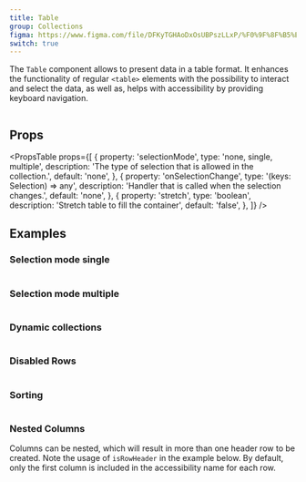 ```yaml
---
title: Table
group: Collections
figma: https://www.figma.com/file/DFKyTGHAoDxOsUBPszLLxP/%F0%9F%8F%B5%EF%B8%8FMarigold?node-id=2387%3A1928
switch: true
---
```


The `Table` component allows to present data in a table format. It enhances the functionality of regular `<table>` elements with the possibility to interact and select the data, as well as, helps with accessibility by providing keyboard navigation.

```tsx preview file=components/Table/table-basic.demo.tsx

```

## Props

<PropsTable
  props={[
    {
      property: 'selectionMode',
      type: 'none, single, multiple',
      description: 'The type of selection that is allowed in the collection.',
      default: 'none',
    },
    {
      property: 'onSelectionChange',
      type: '(keys: Selection) => any',
      description: 'Handler that is called when the selection changes.',
      default: 'none',
    },
    {
      property: 'stretch',
      type: 'boolean',
      description: 'Stretch table to fill the container',
      default: 'false',
    },
  ]}
/>

## Examples

### Selection mode single

```tsx preview file=components/Table/table-single-mode.demo.tsx

```

### Selection mode multiple

```tsx preview file=components/Table/table-multi-mode.demo.tsx

```

### Dynamic collections

```tsx preview file=components/Table/table-dynamic.demo.tsx

```

### Disabled Rows

```tsx preview file=components/Table/table-disabled.demo.tsx

```

### Sorting

```tsx preview file=components/Table/table-sorting.demo.tsx

```

### Nested Columns

Columns can be nested, which will result in more than one header row to be created. Note the usage of `isRowHeader` in the example below. By default, only the first column is included in the accessibility name for each row.

```tsx preview file=components/Table/table-nested.demo.tsx

```

